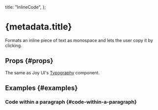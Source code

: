 
  title: "InlineCode",
};


# {metadata.title}

Formats an inline piece of text as monospace and lets the user copy it by clicking.

## Props \{#props}

The same as Joy UI's [Typography](https://mui.com/joy-ui/react-typography/) component.

## Examples \{#examples}

### Code within a paragraph \{#code-within-a-paragraph}

<CodeWithinAParagraphExample />
